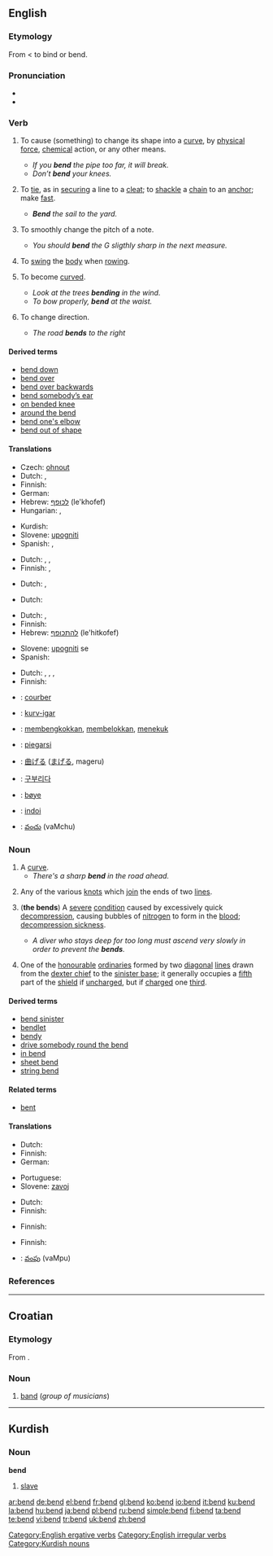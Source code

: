 {{wikipedia|dab=bend}}
==English==

===Etymology===
From {{ME.}} {{term|benden}} < {{OE.}} {{term|bendan}} to bind or bend.

===Pronunciation===
*{{IPA|/bɛnd/}}
* {{rhymes|ɛnd}}

===Verb===
{{en-verb|bends|bending|bent}}

# {{transitive}} To cause (something) to change its shape into a [[curve]], by [[physical]] [[force]], [[chemical]] action, or any other means.
#* ''If you '''bend''' the pipe too far, it will break.''
#* ''Don’t '''bend''' your knees.''
# {{context|transitive|nautical}} To [[tie]], as in [[securing]] a line to a [[cleat]]; to [[shackle]] a [[chain]] to an [[anchor]]; make [[fast]].
#* '''''Bend''' the sail to the yard.''
# {{context|transitive|music}} To smoothly change the pitch of a note.
#* ''You should '''bend''' the G sligthly sharp in the next measure.''
# {{context|intransitive|nautical}} To [[swing]] the [[body]] when [[rowing]].
# {{intransitive}}  To become [[curve]]d.
#* ''Look at the trees '''bending''' in the wind.''
#* ''To bow properly, '''bend''' at the waist.''
# {{intransitive}} To change direction.
#* ''The road '''bends''' to the right''

====Derived terms====
* [[bend down]]
* [[bend over]]
* [[bend over backwards]]
* [[bend somebody’s ear]]
* [[on bended knee]]
* [[around the bend]]
* [[bend one's elbow]]
* [[bend out of shape]]

====Translations====
{{trans-top|to shape into a curve}}
* Czech: [[ohnout]]
* Dutch: {{t+|nl|buigen}}, {{t|nl|plooien}}
* Finnish: {{t-|fi|taivuttaa}}
* German: {{t+|de|beugen}}
*Hebrew: [[לכופף]] (le'khofef)
* Hungarian: {{t-|hu|hajlít}}, {{t-|hu|görbít}}
{{trans-mid}}
*Kurdish: {{KUchar|[[چه‌ماندن]]}}
*Slovene: [[upogniti]]
* Spanish: {{t-|es|doblar}}, {{t-|es|curvar}}
{{trans-bottom}}

{{trans-top|to tie a line}}
*Dutch: {{t|nl|knopen}}, {{t+|nl|bevestigen}}, {{t+|nl|vastmaken}}
* Finnish: {{t+|fi|sitoa}}, {{t+|fi|kiinnittää}}
{{trans-mid}}
{{trans-bottom}}

{{trans-top|to change the pitch}}
*Dutch: {{t+|nl|buigen}}, {{t|nl|corrigeren}}
{{trans-mid}}
{{trans-bottom}}

{{trans-top|to swing the body when rowing}}
*Dutch: {{t+|nl|buigen}}
{{trans-mid}}
{{trans-bottom}}

{{trans-top|to become curved}}
*Dutch: {{t+|nl|buigen}}, {{t|nl|plooien}}
* Finnish: {{t-|fi|taipua}}
*Hebrew: [[להתכופף]] (le'hitkofef)
{{trans-mid}}
*Slovene: [[upogniti]] se
* Spanish: {{t-|es|doblarse}}
{{trans-bottom}}

{{trans-top|to change direction}}
*Dutch: {{t|nl|afbuigen}}, {{t+|nl|buigen}}, {{t+|nl|draaien}}, {{t+|nl|gaan}}
* Finnish: {{t+|fi|kääntyä}}
{{trans-mid}}
{{trans-bottom}}

{{checktrans}}
{{trans-top|Translations to be categorized}}
*{{ttbc|French}}: [[courber]]
*{{ttbc|Ido}}: [[kurv-igar]]
*{{ttbc|Indonesian}}: [[bengkok|membengkokkan]], [[belok|membelokkan]], [[tekuk|menekuk]]
*{{ttbc|Italian}}: [[piegarsi]]
*{{ttbc|Japanese}}: [[曲げる]] ([[まげる]], mageru)
*{{ttbc|Korean}}: [[구부리다]]
*{{ttbc|Norwegian}}: [[bøye]]
*{{ttbc|Romanian}}: [[indoi]]
*{{ttbc|Telugu}}: [[వంచు]] (vaMchu)
{{trans-bottom}}

===Noun===
{{en-noun}}

# A [[curve]].
#* ''There's a sharp '''bend''' in the road ahead.''
# {{nautical}} Any of the various [[knot]]s which [[join]] the ends of two [[line]]s.<!-- or the end of a line into some other object; (the latter are called hitch)
#* Note: In naval parlance, a knot involves splicing the strands of a rope.-->
# {{context|in plural|medicine|diving}} ('''the bends''') A [[severe]] [[condition]] caused by excessively quick [[decompression]], causing bubbles of [[nitrogen]] to form in the [[blood]]; [[decompression sickness]].
#* ''A diver who stays deep for too long must ascend very slowly in order to prevent the '''bends'''.''
# {{heraldry}} One of the [[honourable]] [[ordinary|ordinaries]] formed by two [[diagonal]] [[line]]s drawn from the [[dexter chief]] to the [[sinister base]]; it generally occupies a [[fifth]] part of the [[shield]] if [[uncharged]], but if [[charged]] one [[third]].

====Derived terms====
* [[bend sinister]]
* [[bendlet]]
* [[bendy]]
* [[drive somebody round the bend]]
* [[in bend]]
* [[sheet bend]]
* [[string bend]]

====Related terms====
* [[bent]]

====Translations====
{{trans-top|curve}}
*Dutch: {{t+|nl|bocht|m}}
* Finnish: {{t+|fi|mutka}}
* German: {{t-|de|Kurve|f}}
{{trans-mid}}
* Portuguese: {{t+|pt|curva|f}}
*Slovene: [[zavoj]] {{m}}
{{trans-bottom}}

{{trans-top|knot}}
*Dutch: {{t|nl|verbindingsknoop|m}}
* Finnish: {{t-|fi|kytky}}
{{trans-mid}}
{{trans-bottom}}

{{trans-top|decompression sickness}}
* Finnish: {{t-|fi|sukeltajantauti}}
{{trans-mid}}
{{trans-bottom}}

{{trans-top|heraldic term}}
* Finnish: {{t-|fi|palkki}}
{{trans-mid}}
{{trans-bottom}}

{{checktrans}}
{{trans-top|Translations to be categorized}}
*{{ttbc|Telugu}}: [[వంపు]] (vaMpu)
{{trans-bottom}}

===References===
{{R:Heraldry 1862}}

[[Category:English ergative verbs]]
[[Category:English irregular verbs]]

----

==Croatian==

===Etymology===
From {{E.|hr}} {{term|band}}.

===Noun===
{{hr-noun|m}}

# [[band]] (''group of musicians'')

----

==Kurdish==

===Noun===
'''bend'''

# [[slave]]

[[Category:Kurdish nouns]]

[[ar:bend]]
[[de:bend]]
[[el:bend]]
[[fr:bend]]
[[gl:bend]]
[[ko:bend]]
[[io:bend]]
[[it:bend]]
[[ku:bend]]
[[la:bend]]
[[hu:bend]]
[[ja:bend]]
[[pl:bend]]
[[ru:bend]]
[[simple:bend]]
[[fi:bend]]
[[ta:bend]]
[[te:bend]]
[[vi:bend]]
[[tr:bend]]
[[uk:bend]]
[[zh:bend]]